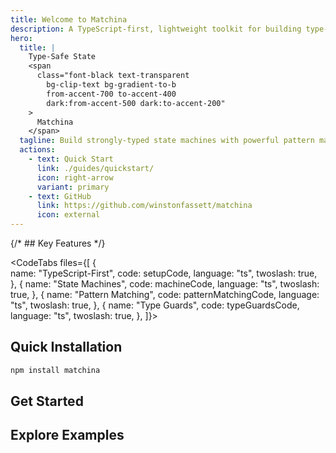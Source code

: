 ```yaml
---
title: Welcome to Matchina
description: A TypeScript-first, lightweight toolkit for building type-safe state machines with powerful pattern matching and async handling.
hero:
  title: |
    Type-Safe State
    <span
      class="font-black text-transparent
        bg-clip-text bg-gradient-to-b
        from-accent-700 to-accent-400
        dark:from-accent-500 dark:to-accent-200"
    >
      Matchina
    </span>
  tagline: Build strongly-typed state machines with powerful pattern matching
  actions:
    - text: Quick Start
      link: ./guides/quickstart/
      icon: right-arrow
      variant: primary
    - text: GitHub
      link: https://github.com/winstonfassett/matchina
      icon: external
---
```




{/* ## Key Features */}

<CodeTabs files={[
  {   
    name: "TypeScript-First",
    code: setupCode,
    language: "ts",
    twoslash: true,
  },
  {
    name: "State Machines",
    code: machineCode,
    language: "ts",
    twoslash: true,
  },
  {
    name: "Pattern Matching",
    code: patternMatchingCode,
    language: "ts",
    twoslash: true,
  },
  {
    name: "Type Guards",
    code: typeGuardsCode,
    language: "ts",
    twoslash: true,
  },
]}>
</CodeTabs>

## Quick Installation

```sh
npm install matchina
```

## Get Started

<CardGrid>
  <LinkCard
    title="📚 Quick Start Guide"
    href="./guides/quickstart/"
    description="Get up and running with Matchina in minutes"
  />
  <LinkCard
    title="⚙️ State Machines Guide"
    href="./guides/machines/"
    description="Learn how to build complex state machines with type safety"
  />
  <LinkCard
    title="⏳ Promise Machines Guide"
    href="./guides/promises/"
    description="Manage async operations with type-safe promise machines"
  />
  <LinkCard
    title="🛡️ Type Guards Guide"
    href="./guides/typeguards/"
    description="Understand type-safe state handling with Matchina"
  />
  <LinkCard
    title="⚛️ React Integration Guide"
    href="./guides/integrations/"
    description="Integrate state machines with React components"
  />
  <LinkCard
    title="🧩 Type-Safe Unions"
    href="./guides/union-machines/"
    description="Learn about Matchbox for tagged unions"
  />
</CardGrid>

## Explore Examples

<CardGrid>
  <LinkCard
    title="🔄 Toggle"
    href="./examples/toggle/"
    description="Simple on/off toggle state machine"
  />
  <LinkCard
    title="📡 Data Fetching"
    href="./examples/fetcher-advanced/"
    description="Type-safe async data fetching"
  />
  <LinkCard
    title="🚦 Traffic Light"
    href="./examples/traffic-light/"
    description="State machine with automatic transitions"
  />

</CardGrid>
